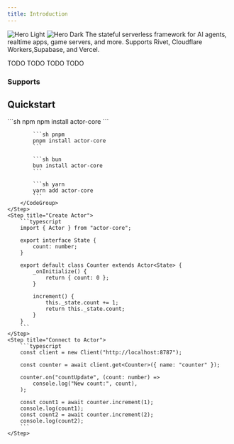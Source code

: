 ```yaml
---
title: Introduction
---
```


<img
  className="block dark:hidden"
  src="/images/hero-light.svg"
  alt="Hero Light"
/>
<img
  className="hidden dark:block"
  src="/images/hero-dark.svg"
  alt="Hero Dark"
/>
The stateful serverless framework for AI agents, realtime apps, game servers, and more. Supports Rivet, Cloudflare Workers,Supabase, and Vercel.

<CardGroup cols={2}>
  <Card
    title="State, RPC, Events, & Scheduling"
    icon="palette"
  >
    TODO
  </Card>
  <Card
    title="Fast as fuck"
    icon="code"
  >
    TODO
  </Card>
  <Card
    title="Works with your serverless runtime"
    icon="screwdriver-wrench"
  >
    TODO
  </Card>
  <Card
    title="Scalable Realtime"
    icon="stars"
  >
    TODO
  </Card>
</CardGroup>

<div class="text-center">
	<h3>Supports</h3>
</div>

<CardGroup>
	<Card title="Cloudflare Workers (Durable Objects)" href="/getting-started/cloudflare-workers" horizontal={true} />
	<Card title="Rivet Actors" href="/getting-started/rivet" horizontal={true} />
	<Card title="Supabase Edge Functions" href="/getting-started/supabase" horizontal={true} />
	<Card title="Vercel Functions" href="/getting-started/vercel" horizontal={true} />
</CardGroup>

## Quickstart

<Steps>
	<Step title="Install">
		<CodeGroup>
			```sh npm
			npm install actor-core
			```

			```sh pnpm
			pnpm install actor-core
			```

			```sh bun
			bun install actor-core
			```

			```sh yarn
			yarn add actor-core
			```
		</CodeGroup>
	</Step>
	<Step title="Create Actor">
		```typescript
		import { Actor } from "actor-core";

		export interface State {
			count: number;
		}

		export default class Counter extends Actor<State> {
			_onInitialize() {
				return { count: 0 };
			}

			increment() {
				this._state.count += 1;
				return this._state.count;
			}
		}
		```
	</Step>
	<Step title="Connect to Actor">
		```typescript
		const client = new Client("http://localhost:8787");

		const counter = await client.get<Counter>({ name: "counter" });

		counter.on("countUpdate", (count: number) =>
			console.log("New count:", count),
		);

		const count1 = await counter.increment(1);
		console.log(count1);
		const count2 = await counter.increment(2);
		console.log(count2);
		```
	</Step>
</Steps>
